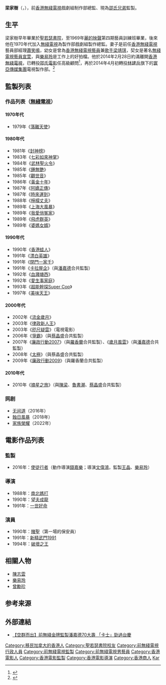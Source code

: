 {{藝人
| 姓名 = 梁家樹
| 類型 = 幕後
| 羅馬拼音 = Leung Ka Shu
| 英文名 = Tommy Leung
| 語言 = 粵語、英語、國語
| 國籍 = {{CNHK}}
| 出生日期 = {{birth date and age|1948|8|5}} 
| 出生地點 = {{HKG-1945}}
| 職業 = [[監製|監製]]、[[電影導演|電影導演]]、[[演員|演員]]
| 配偶 = [[蕭笑鳴|蕭笑鳴]]
| 兒女 = [[梁靖琪|梁靖琪]]（幼女）
| 活躍年代 = 1970年代至今
| 出道日期 = 1970年代
| 母校 = [[聖若瑟書院|聖若瑟書院]]
| 居住地 = [[加拿大|加拿大]]
| 經紀公司 = [[無綫電視|無綫電視]]<br>[[寰亞傳媒集團|寰亞傳媒集團]]<br>[[邵氏兄弟|邵氏兄弟]]
}}

'''梁家樹'''（{{lang-en| Tommy Leung Ka Shu}}，{{bd|1948年|8月5日}}），前[[香港|香港]][[無綫電視|無綫電視]]戲劇組制作部總監、現為[[邵氏兄弟|邵氏兄弟]]監製。

== 生平 ==
梁家樹早年畢業於[[聖若瑟書院|聖若瑟書院]]，至1969年[[麗的映聲|麗的映聲]]第四期藝員訓練班畢業，後來他在1970年代加入[[無綫電視|無綫電視]]為製作部戲劇組製作總監。妻子是前任[[香港|香港]][[無綫電視|無綫電視]]藝員部經理[[蕭笑鳴|蕭笑鳴]]，幼女是曾為[[香港|香港]][[無綫電視|無綫電視]][[藝員|藝員]]兼[[歌手|歌手]][[梁靖琪|梁靖琪]]，契女是著名[[無綫電視|無綫電視]][[藝員|藝員]][[宣萱|宣萱]]，與[[樂易玲|樂易玲]]是工作上的好拍檔。他於2014年2月28日約滿離開[[香港|香港]][[無綫電視|無綫電視]]，已轉投[[邵氏電影|邵氏電影]]任高級顧問<ref>{{Cite web |url=http://news.takungpao.com/paper/q/2014/0227/2306415.html |title=梁家樹榮休 開拍《衝》劇電影版 |accessdate=2014-02-27 |archive-date=2014-03-04 |archive-url=https://web.archive.org/web/20140304205208/http://news.takungpao.com/paper/q/2014/0227/2306415.html |dead-url=no }}</ref>，再於2014年4月初轉投[[林建岳|林建岳]]旗下的[[寰亞傳媒集團|寰亞傳媒集團]]電視製作部。<ref>{{Cite web |url=http://hk.apple.nextmedia.com/entertainment/art/20140408/18682417 |title=馮仁昭四圍超：岳少開劇打救港視人 |accessdate=2014-04-08 |archive-date=2014-04-08 |archive-url=https://web.archive.org/web/20140408223741/http://hk.apple.nextmedia.com/entertainment/art/20140408/18682417 |dead-url=no }}</ref>

==監製列表==
===作品列表（[[無綫電視|無綫電視]]）=== 
====1970年代====
*1979年《[[落難天使|落難天使]]》

====1980年代====
*1981年《[[封神榜_(1981年電視劇)|封神榜]]》
*1983年《[[七彩如來神掌|七彩如來神掌]]》
*1984年《[[武林聖火令_(電視劇)|武林聖火令]]》
*1985年《[[鍾無艷_(1985年電視劇)|鍾無艷]]》
*1985年《[[觀世音_(1985年電視劇)|觀世音]]》
*1986年《[[黃金十年_(電視劇)|黃金十年]]》
*1987年《[[阿嬌正傳|阿嬌正傳]]》
*1987年《[[時來運到_(電視劇)|時來運到]]》
*1988年《[[檸檬丈夫|檸檬丈夫]]》
*1989年《[[上海大風暴|上海大風暴]]》
*1989年《[[我愛俏冤家|我愛俏冤家]]》
*1989年《[[飛虎群英|飛虎群英]]》
*1989年《[[婆媽女婿|婆媽女婿]]》

====1990年代====
*1990年《[[香港蛙人|香港蛙人]]》
*1991年《[[漂白英雄|漂白英雄]]》
*1991年《[[閉門一家千|閉門一家千]]》
*1991年《[[卡拉屋企|卡拉屋企]]》（與[[潘嘉德|潘嘉德]]合共監製）
*1992年《[[血濺塘西|血濺塘西]]》
*1992年《[[愛生事家庭|愛生事家庭]]》
*1993年《[[超能幹探Super_Cop|超能幹探Super Cop]]》
*1997年《[[美味天王|美味天王]]》

====2000年代====
*2002年《[[流金歲月_(香港電視劇)|流金歲月]]》
*2003年《[[律政新人王|律政新人王]]》
*2003年《[[咫尺疑雲|咫尺疑雲]]》（電視電影）
*2006年《[[爭霸|爭霸]]》（與[[蔡晶盛|蔡晶盛]]合共監製）
*2007年《[[廉政行動2007|廉政行動2007]]》（與[[羅香蘭|羅香蘭]]合共監製）、《[[歲月風雲|歲月風雲]]》（與[[潘嘉德|潘嘉德]]合共監製）
*2008年《[[太極_(電視劇)|太極]]》（與蔡晶盛合共監製）
*2009年《[[廉政行動2009|廉政行動2009]]》（與羅香蘭合共監製）

====2010年代====
*2010年《[[摘星之旅|摘星之旅]]》（與[[陳梁|陳梁]]、[[魯書潮|魯書潮]]、[[蔡晶盛|蔡晶盛]]合共監製）

===网剧===
*[[无间道_(网络剧)|无间道]]（2016年）
*[[蝕日風暴|蝕日風暴]]（2018年）
*[[家族榮耀|家族榮耀]]（2022年）

==電影作品列表==
===監製===
*2016年：[[使徒行者_(電影)|使徒行者]]（動作導演[[錢嘉樂|錢嘉樂]]；導演[[文偉鴻|文偉鴻]]，監製[[王晶|王晶]]、[[樂易玲|樂易玲]]）

===導演===
*1988年：[[南北媽打|南北媽打]]
*1990年：[[望夫成龍|望夫成龍]]
*1991年：[[一世好命|一世好命]]

===演員===
*1990年：[[賭聖|賭聖]]（第一場的保安員）
*1991年：[[新精武門1991|新精武門1991]]
*1994年：[[破壞之王|破壞之王]]

==相關人物==
*[[陳志雲|陳志雲]]
*[[樂易玲|樂易玲]]
*[[曾勵珍|曾勵珍]]

== 参考来源 ==
{{reflist|2}}

== 外部連結 ==
*[https://sina.com.hk/news/article/20181014/0/3/53/%E7%A9%BA%E7%BE%A4%E8%80%8C%E5%87%BA-%E5%89%8D%E7%84%A1%E7%B6%AB%E9%87%91%E7%89%8C%E7%9B%A3%E8%A3%BD%E6%BD%98%E5%98%89%E5%BE%B770%E5%A4%A7%E5%A3%BD-%E5%8D%A1%E5%A3%AB-%E5%8B%81%E9%81%8E%E5%8F%B0%E6%85%B6-9315653.html  【空群而出】前無綫金牌監製潘嘉德70大壽 「卡士」勁過台慶] {{Wayback|url=https://sina.com.hk/news/article/20181014/0/3/53/%E7%A9%BA%E7%BE%A4%E8%80%8C%E5%87%BA-%E5%89%8D%E7%84%A1%E7%B6%AB%E9%87%91%E7%89%8C%E7%9B%A3%E8%A3%BD%E6%BD%98%E5%98%89%E5%BE%B770%E5%A4%A7%E5%A3%BD-%E5%8D%A1%E5%A3%AB-%E5%8B%81%E9%81%8E%E5%8F%B0%E6%85%B6-9315653.html |date=20200813120924 }}

{{無綫電視劇集監製}}
{{張家輝}}
{{DEFAULTSORT:Liang}}
[[Category:移民加拿大的香港人|Category:移民加拿大的香港人]]   
[[Category:聖若瑟書院校友|Category:聖若瑟書院校友]] 
[[Category:前無綫電視行政人員|Category:前無綫電視行政人員]]
[[Category:前無綫電視監製|Category:前無綫電視監製]]
[[Category:前無綫電視男藝員|Category:前無綫電視男藝員]]
[[Category:香港電影人|Category:香港電影人]]
[[Category:香港電影監製|Category:香港電影監製]]
[[Category:香港電影導演|Category:香港電影導演]]
[[Category:香港商人|Category:香港商人]]
[[Category:梁姓|Kar]]
